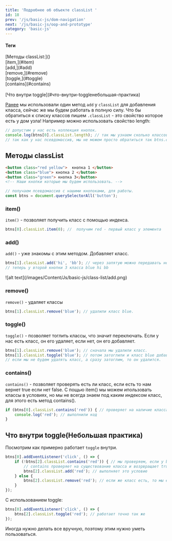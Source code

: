 ```yaml
---
title: 'Подробнее об объекте classList '
id: 18
prev: '/js/basic-js/dom-navigation'
next: '/js/basic-js/oop-and-prototype'
category: 'basic-js'
---
```


<div className = 'mdHead'>

#### Теги

<div className='tag_js'>[Методы classList:]()</div>
<div className='mini_tag_js'>[item,](#item)</div>
<div className='mini_tag_js'>[add,](#add)</div>
<div className='mini_tag_js'>[remove,](#remove)</div>
<div className='mini_tag_js'>[toggle,](#toggle)</div>
<div className='mini_tag_js'>[contains](#contains)</div> <br/>
<div className='tag_js'>[Что внутри toggle](#что-внутри-toggleнебольшая-практика)</div>

</div>







<span className = 'link_js'> [Ранее](/js/basicjs/domHtml#работаем-с-css-селекторами-classlist) </span> мы использовали один метод `add` у `classList` для добавления класса, сейчас же мы будем работать в полную силу.
Что бы обратиться к списку классов пишем `.classList`  - это свойство которое есть у дом узла!
Например можно использовать свойство length:
```javaScript
// допустим у нас есть коллекция кнопок.
console.log(btns[0].classList.length); // так мы узнаем сколько классов у нашей первой кнопки их 2.
// так как у нас псевдомассив, мы не можем просто обратиться так btns.classList, нам нужно обращаться к элементу
```

## Методы classList ##
```html
<button class="red yellow">  кнопка 1 </button>
<button class="blue"> кнопка 2 </button>
<button class="green"> кнопка 3</button>
<!-- Наши кнопки которые мы будем использовать. -->
```
```javaScript
// получаем псевдомассив с нашими кнопоками, для работы.
const btns = document.querySelectorAll('button'); 
```
### item() ###
 `item()` - позволяет получить класс с помощью индекса.
```javaScript
btns[0].classList.item(0); //  получим red - первый класс у элемента
```
### add() ###
`add()` - уже знакомы с этим методом. Добавляет класс.
```javaScript
btns[1].classList.add('hi', 'bb'); // через запятую можно передавать несколько классов
// теперь у второй кнопки 3 класса blue hi bb
```

<div className='container-img'> <span className="img"> ![alt text](/images/Content/Js/basic-js/class-list/add.png) </span></div>

### remove() ###
`remove()` - удаляет классы
```javaScript
btns[1].classList.remove('blue'); // удалили класс blue.
```
### toggle() ###
 `toggle()` - позволяет тоглить классы, что значит переключать. 
Если у нас есть класс, он его удаляет, если нет, он его добавляет.
```javaScript
btns[1].classList.remove('blue'); // сначала мы удалили класс.
btns[1].classList.toggle('blue'); // потом затоглили и класс blue добавился.
// если мы не будем удалять класс, а сразу затоглим, то он удалится.
```
### contains() ###
`contains()` - позволяет проверять есть ли класс, если есть то нам вернет true если нет false.
C пощью item() мы можем ипользовать классы в условиях, но мы не всегда знаем под каким индексом класс, для этого есть метод contains().
```javaScript
if (btns[0].classList.contains('red')) { // проверяет на наличие класса, получили правду 
    console.log('red'); // выполнили код
}
```
## Что внутри toggle(Небольшая практика) ##
Посмотрим как примерно работает `toggle` внутри.
```javaScript
btns[0].addEventListener('click', () => {
    if (!btns[2].classList.contains('red')) { // мы проверяем, если у btns[2] нету класса red, то мы его добавляем
        // contains проверяет на существование класса и возрвращает true если его нет, потому что мы использвуем оператор ! - не
        btns[2].classList.add('red'); // выполняет это условие
    } else {
        btns[2].classList.remove('red'); // если же класс есть, то мы его убираем
    }
});
```
С использованием toggle:
```javaScript
btns[0].addEventListener('click', () => {
    btns[2].classList.toggle('red'); // работает точно так же
});
```
Иногда нужно делать все вручную, поэтому этим нужно уметь пользоваться.
